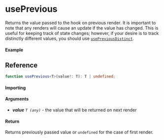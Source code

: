 
<Meta title="State/usePrevious" component={Example} />

# usePrevious

Returns the value passed to the hook on previous render. It is important to note that any renders
will cause an update if the value has changed. This is useful for keeping track of state changes;
however, if your desire is to track distinctly different values, you should use
[`usePreviousDistinct`](/docs/state-usepreviousdistinct--example).

#### Example

<Canvas>
  <Story story={Example} inline />
</Canvas>

## Reference

```ts
function usePrevious<T>(value?: T): T | undefined;
```

#### Importing

<ImportPath />

#### Arguments

- _**value**_ _`T (any)`_ - the value that will be returned on next render

#### Return

Returns previously passed value or `undefined` for the case of first render.
